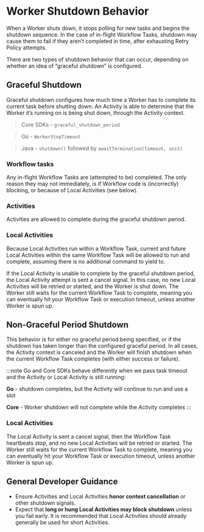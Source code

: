 # Worker Shutdown Behavior

When a Worker shuts down, it stops polling for new tasks and begins the shutdown sequence.
In the case of in-flight Workflow Tasks, shutdown may cause them to fail if they aren’t completed in time, after exhausting Retry Policy attempts.

There are two types of shutdown behavior that can occur, depending on whether an idea of “graceful shutdown” is configured.

## Graceful Shutdown

Graceful shutdown configures how much time a Worker has to complete its current task before shutting down.
An Activity is able to determine that the Worker it’s running on is being shut down, through the Activity context.

> Core SDKs - `graceful_shutdown_period`

> Go - `WorkerStopTimeout`

> Java - `shutdown()` followed by `awaitTermination(timeout, unit)`

### Workflow tasks

Any in-flight Workflow Tasks are (attempted to be) completed.
The only reason they may not immediately, is if Workflow code is (incorrectly) blocking, or because of Local Activities (see below).

### Activities

Activities are allowed to complete during the graceful shutdown period.

### Local Activities

Because Local Activities run within a Workflow Task, current and future Local Activities within the same Workflow Task will be allowed to run and complete, assuming there is no additional command to yield to.

If the Local Activity is unable to complete by the graceful shutdown period, the Local Activity attempt is sent a cancel signal. In this case, no new Local Activities will be retried or started, and the Worker is shut down.
The Worker still waits for the current Workflow Task to complete, meaning you can eventually hit your Workflow Task or execution timeout, unless another Worker is spun up.

## Non-Graceful Period Shutdown

This behavior is for either no graceful period being specified, or if the shutdown has taken longer than the configured graceful period.
In all cases, the Activity context is canceled and the Worker will finish shutdown when the current Workflow Task completes (with either success or failure).

:::note
Go and Core SDKs behave differently when we pass task timeout and the Activity or Local Activity is still running:

**Go** - shutdown completes, but the Activity will continue to run and use a slot

**Core** - Worker shutdown will not complete while the Activity completes
:::

### Local Activities

The Local Activity is sent a cancel signal, then the Workflow Task heartbeats stop, and no new Local Activities will be retried or started.
The Worker still waits for the current Workflow Task to complete, meaning you can eventually hit your Workflow Task or execution timeout, unless another Worker is spun up.

## General Developer Guidance

- Ensure Activities and Local Activities **honor context cancellation** or other shutdown signals.
- Expect that **long or hung Local Activities may block shutdown** unless you fail early.
  It is recommended that Local Activities should already generally be used for short Activities.

